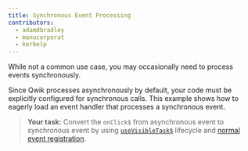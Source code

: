 ```yaml
---
title: Synchronous Event Processing
contributors:
  - adamdbradley
  - manucorporat
  - kerbelp
---
```


While not a common use case, you may occasionally need to process events synchronously.

Since Qwik processes asynchronously by default, your code must be explicitly configured for synchronous calls. This example shows how to eagerly load an event handler that processes a synchronous event.

> **Your task:** Convert the `onClick$` from asynchronous event to synchronous event by using [`useVisibleTask$`](<https://qwik.builder.io/docs/(qwik)/components/lifecycle/#usevisibletask>) lifecycle and [normal event registration](https://developer.mozilla.org/en-US/docs/Web/API/EventTarget/addEventListener).
